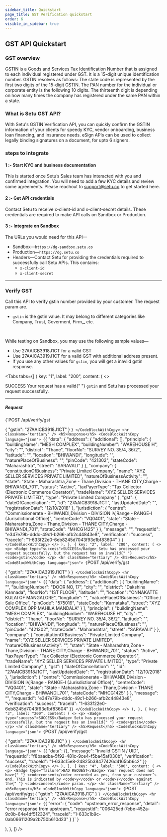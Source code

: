 ```yaml
---
sidebar_title: Quickstart
page_title: GST Verification quickstart
order: 6
visible_in_sidebar: true
---
```


## GST API Quickstart

### GST overview

GSTIN is a Goods and Services Tax Identification Number that is assigned to each individual registered under GST. It is a 15-digit unique identification number.
GSTIN resolves as follows: The state code is represented by the first two digits of the 15-digit GSTIN. The PAN number for the individual or corporate entity is the following 10 digits. The thirteenth digit is depending on how many times the company has registered under the same PAN within a state.

### What is Setu GST API?

With Setu's GSTIN Verification API, you can quickly confirm the GSTIN information of your clients for speedy KYC, vendor onboarding, business loan financing, and insurance needs.
eSign APIs can be used to collect legally binding signatures on a document, for upto 6 signers.

### steps to integrate

#### 1 :- Start KYC and business documentation

This is started once Setu’s Sales team has interacted with you and confirmed integration. You will need to add a few KYC details and review some agreements. Please reachout to support@setu.co to get started here.

#### 2 :- Get API credentials

Contact Setu to receive x-client-id and x-client-secret details. These credentials are required to make API calls on Sandbox or Production.

#### 3 :- Integrate on Sandbox

The URLs you would need for this API—

- Sandbox—`https://dg-sandbox.setu.co`
- Production—`https://dg.setu.co`
- Headers—Contact Setu for providing the credentials required to successfully call Setu APIs. This contains:
  - `x-client-id`
  - `x-client-secret`

<hr className="primary" />

### Verify GST

Call this API to verify gstin number provided by your customer. The request param are.

- `gstin` is the gstin value. It may belong to different categories like Company, Trust, Goverment, Firm,\_ etc.

<br />

While testing on Sandbox, you may use the following sample values—

- Use 27AAICB3918J1CT for a valid GST
- Use 27AAICA3919J1CT for a valid GST with additional address present.
- If you use any other values for `gstin`, you will get a inavlid gstin response.



<Tabs
  tabs={[
    {
      key: "1",
      label: "200",
      content: (
        <>
          <p>
            <Badge type="success">SUCCESS</Badge> Your request has a valid{" "}
            <code>gstin</code> and Setu has processed your request successfully.
          </p>
          <hr className="tertiary" />
          <h5>Request</h5>
          <CodeBlockWithCopy language="json">
            {`POST  /api/verify/gst

{
"gstin": "27AAICB3918J1CT"
} `}
          </CodeBlockWithCopy>
          <hr className="tertiary" />
          <h5>Response</h5>
          <CodeBlockWithCopy language="json">
            {`{
"data": {
"address": {
"additional": [],
"principle": {
"buildingName": "MESH COMPLEX",
"buildingNumber": "WAREHOUSE H",
"city": "",
"district": "Thane",
"floorNo": "SURVEY NO. 35/4, 36/2",
"latitude": "",
"location": "BHIWANDI",
"longitude": "",
"naturePlaceOfBusiness": "",
"pinCode": "421302",
"stateCode": "Maharashtra",
"street": "SARAVALI"
}
},
"company": {
"constitutionOfBusiness": "Private Limited Company",
"name": "XYZ SELLER SERVICES PRIVATE LIMITED",
"natureOfBusinessActivity": "",
"state": "State - Maharashtra,Zone - Thane,Division - THANE CITY,Charge - BHIWANDI_701",
"status": "Active",
"taxPayerType": "Tax Collector (Electronic Commerce Operator)",
"tradeName": "XYZ SELLER SERVICES PRIVATE LIMITED",
"type": "Private Limited Company"
},
"gst": {
"dateOfCancellation": "",
"id": "27AAICB3918J1CT",
"lastUpdatedDate": "",
"registrationDate": "12/10/2018"
},
"jurisdiction": {
"centre": "Commissionerate - BHIWANDI,Division - DIVISION IV,Range - RANGE-I (Jurisdictional Office)",
"centreCode": "VQ0401",
"state": "State - Maharashtra,Zone - Thane,Division - THANE CITY,Charge - BHIWANDI_701",
"stateCode": "MHCG1425"
}
},
"message": "",
"requestId": "e347e79b-dddc-49c1-b266-afb2c44843e8",
"verification": "success",
"traceId": "1-633f22e0-6eb8245d7043f93e1bf83604"
} `}
          </CodeBlockWithCopy>
        </>
      ),
    },
    {
      key: "2",
      label: "200",
      content: (
        <>
          <p>
            <Badge type="success">SUCCESS</Badge> Setu has processed your
            request successfully, but the request has an invalid{" "}
            <code>gstin</code>
          </p>
          <hr className="tertiary" />
          <h5>Request</h5>
          <CodeBlockWithCopy language="json">
            {`POST /api/verify/gst

{
"gstin": "27AAICA3919J1CT"
} `}
          </CodeBlockWithCopy>
          <hr className="tertiary" />
          <h5>Response</h5>
          <CodeBlockWithCopy language="json">
            {`{
"data": {
"address": {
"additional": [
{
"buildingName": "",
"buildingNumber": "DOOR NO, 17",
"city": "",
"district": "Dakshina Kannada",
"floorNo": "1ST FLOOR",
"latitude": "",
"location": "ONNAKATTE KULAI OF MANGALORE",
"longitude": "",
"naturePlaceOfBusiness": "Office / Sale Office",
"pinCode": "575019",
"stateCode": "Karnataka",
"street": "XYZ COMPLEX OPP MAHILA MANDALA"
}
],
"principle": {
"buildingName": "MESH COMPLEX",
"buildingNumber": "WAREHOUSE H",
"city": "",
"district": "Thane",
"floorNo": "SURVEY NO. 35/4, 36/2",
"latitude": "",
"location": "BHIWANDI",
"longitude": "",
"naturePlaceOfBusiness": "",
"pinCode": "421302",
"stateCode": "Maharashtra",
"street": "SARAVALI"
}
},
"company": {
"constitutionOfBusiness": "Private Limited Company",
"name": "XYZ SELLER SERVICES PRIVATE LIMITED",
"natureOfBusinessActivity": "",
"state": "State - Maharashtra,Zone - Thane,Division - THANE CITY,Charge - BHIWANDI_701",
"status": "Active",
"taxPayerType": "Tax Collector (Electronic Commerce Operator)",
"tradeName": "XYZ SELLER SERVICES PRIVATE LIMITED",
"type": "Private Limited Company"
},
"gst": {
"dateOfCancellation": "",
"id": "27AAICB3918J1CT",
"lastUpdatedDate": "",
"registrationDate": "12/10/2018"
},
"jurisdiction": {
"centre": "Commissionerate - BHIWANDI,Division - DIVISION IV,Range - RANGE-I (Jurisdictional Office)",
"centreCode": "VQ0401",
"state": "State - Maharashtra,Zone - Thane,Division - THANE CITY,Charge - BHIWANDI_701",
"stateCode": "MHCG1425"
}
},
"message": "",
"requestId": "e347e79b-dddc-49c1-b266-afb2c44843e8",
"verification": "success",
"traceId": "1-633f22e0-6eb8245d7043f93e1bf83604"
}`}
          </CodeBlockWithCopy>
        </>
      ),
    },
    {
      key: "3",
      label: "200",
      content: (
        <>
          <p>
            <Badge type="success">SUCCESS</Badge> Setu has processed your
            request successfully, but the request has an invalid{" "}
            <code>gstin</code>
          </p>
          <hr className="tertiary" />
          <h5>Request</h5>
          <CodeBlockWithCopy language="json">
            {`POST /api/verify/gst

{
"gstin": "27AAICA3918J1C"
} `}
          </CodeBlockWithCopy>
          <hr className="tertiary" />
          <h5>Response</h5>
          <CodeBlockWithCopy language="json">
            {`{
"data": {},
"message": "Invalid GSTIN / UID",
"requestId": "f8baadba-5f92-481c-9ce4-f5ba45af030b",
"verification": "success",
"traceId": "1-633c15e8-24825b38477426d4165bb6c2"
}`}
          </CodeBlockWithCopy>
        </>
      ),
    },
    {
      key: "4",
      label: "500",
      content: (
        <>
          <p>
            <Badge type="failure">BAD REQUEST</Badge> Your request does not have{" "}
            <code>consent</code> recorded as yes, from your customer’s end. This
            is indicated by <code>y</code> or <code>Y</code> against the{" "}
            <code>consent</code> param.
          </p>
          <hr className="tertiary" />
          <h5>Request</h5>
          <CodeBlockWithCopy language="json">
            {`POST /api/verify/gst
{
"gstin": "27AAICA3918J1C"
} `}
          </CodeBlockWithCopy>
          <hr className="tertiary" />
          <h5>Response</h5>
          <CodeBlockWithCopy language="json">
            {`{
"error": {
"code": "upstream_error_response",
"detail": "error response from upstream.",
"requestId": "006425cd-7ebe-452a-9c0b-64e4df512324",
"traceId": "1-633c1b9c-0ab06611209a2b750b610d23"
}
}`
}

</CodeBlockWithCopy>
</>
),
},
]}
/>

<br />
<WasPageHelpful />
